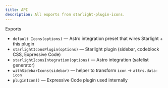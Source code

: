 ```yaml
---
title: API
description: All exports from starlight-plugin-icons.
---
```


Exports

- `default Icons(options)` — Astro integration preset that wires Starlight + this plugin
- `starlightIconsPlugin(options)` — Starlight plugin (sidebar, codeblock CSS, Expressive Code)
- `starlightIconsIntegration(options)` — Astro integration (safelist generator)
- `withSidebarIcons(sidebar)` — helper to transform `icon` → `attrs.data-icon`
- `pluginIcon()` — Expressive Code plugin used internally

